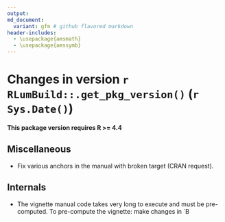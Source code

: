 ```yaml
---
output:
md_document:
  variant: gfm # github flavored markdown
header-includes:
  - \usepackage{amsmath}
  - \usepackage{amssymb}
---
```

  <!-- NEWS.md was auto-generated by NEWS.Rmd. Please DO NOT edit by hand!-->

# Changes in version `r RLumBuild::.get_pkg_version()` (`r Sys.Date()`)

  **This package version requires R >= 4.4**

## Miscellaneous

- Fix various anchors in the manual with broken target (CRAN request).

## Internals

- The vignette manual code takes very long to execute and must be pre-computed.
  To pre-compute the vignette: make changes in `B
